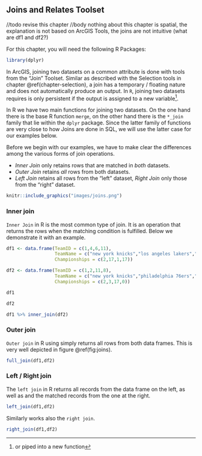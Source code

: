 ## Joins and Relates Toolset

//todo revise this chapter
//body nothing about this chapter is spatial, the explanation is not based on ArcGIS Tools, the joins are not intuitive (what are df1 and df2?)

For this chapter, you will need the following R Packages:

```r
library(dplyr)
```


In ArcGIS, joining two datasets on a common attribute is done with tools from the "Join" Toolset. Similar as described with the Selection tools in chapter \@ref(chapter-selection), a join has a temporary / floating nature and does not automatically produce an output. In `R`, joining two datasets requires is only persistent if the output is assigned to a new variable^[or piped into a new function].

In R we have two main functions for joining two datasets. On the one hand there is the base R function `merge`, on the other hand there is the `*_join` family that lie within the `dplyr` package. Since the latter family of functions are very close to how Joins are done in SQL, we will use the latter case for our examples below.

Before we begin with our examples, we have to make clear the differences among the various forms of join operations.  

- _Inner Join_ only retains rows that are matched in *both* datasets.
- _Outer Join_ retains *all* rows from both datasets.
- _Left Join_ retains all rows from the "left" dataset, _Right Join_ only those from the "right" dataset.
  
```r
knitr::include_graphics("images/joins.png")
```
      
### Inner join

`Inner Join` in R is the most common type of join. It is an operation that returns the rows when the matching condition is fulfilled. Below we demonstrate it with an example.

```r

df1 <- data.frame(TeamID = c(1,4,6,11),
                  TeamName = c("new york knicks","los angeles lakers","milwaukee bucks","boston celtics"),
                  Championships = c(2,17,1,17))

df2 <- data.frame(TeamID = c(1,2,11,8),
                  TeamName = c("new york knicks","philadelphia 76ers","boston celtics","los angeles clippers"),
                  Championships = c(2,3,17,0))

df1

df2
```


```r
df1 %>% inner_join(df2)
```

### Outer join

`Outer join` in R using simply returns all rows from both data frames. This is very well depicted in figure \@ref(fig:joins).

```r
full_join(df1,df2)
```

### Left / Right join

The `left join` in R returns all records from the data frame on the left, as well as and the matched records from the one at the right.  

```r
left_join(df1,df2)
```  
Similarly works also the `right join`.

```r
right_join(df1,df2)
```

